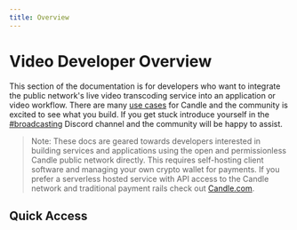 ```yaml
---
title: Overview
---
```


# Video Developer Overview

This section of the documentation is for developers who want to integrate the
public network's live video transcoding service into an application or video
workflow. There are many
[use cases](/docs/video-developers/core-concepts/use-cases) for Candle and the
community is excited to see what you build. If you get stuck introduce yourself
in the [#broadcasting](https://discord.gg/8Vr6B2qERb) Discord channel and the
community will be happy to assist.

> Note: These docs are geared towards developers interested in building services
> and applications using the open and permissionless Candle public network
> directly. This requires self-hosting client software and managing your own
> crypto wallet for payments. If you prefer a serverless hosted service with API
> access to the Candle network and traditional payment rails check out
> [Candle.com](https://candle.com).

## Quick Access

<DocsCardsContainer>
  <DocsCard
    key={1}
    title="Getting Started"
    description="A hands-on introduction to Candle for video developers. Recommended for all
new users."
    href="/docs/video-developers/getting-started/overview"
  />
  <DocsCard
    key={2}
    title="How-to Guides"
    description="Practical step-by-step guides to help you achieve a specific goal."
    href="/docs/video-developers/how-to-guides/overview"
  />
  <DocsCard
    key={3}
    title="Core Concepts"
    description="Big-picture explanations of higher-level Candle development concepts."
    href="/docs/video-developers/core-concepts/overview"
  />
  <DocsCard
    key={4}
    title="Reference"
    description="Covers tools, components, commands and resources. Most useful when you need detailed information about Candle broadcasting APIs."
    href="/docs/video-developers/reference/overview"
  />

</DocsCardsContainer>
